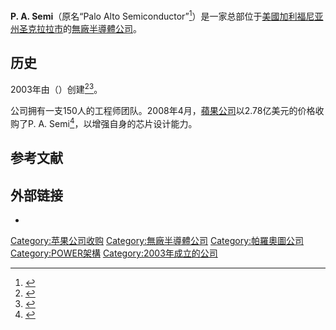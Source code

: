 {{noteTA
|G1=IT
}}
{{Infobox company
| name = P.A. Semi Inc.
| slogan = Power to Perform
| type = 子公司
| industry = [[無廠半導體公司|無廠半導體公司]]
| foundation = 2003年
| founder = Daniel W. Dobberpuhl
| location_city = 加利福尼亚州圣克拉拉市
| location_country = 美国
| area_served = 
| key_people = 
| products = PWRficient系列处理器
| brands =
| services =
| parent = [[蘋果公司|蘋果公司]]
| ratio =
| rating = 
| fate = 2008年被[[蘋果公司|蘋果公司]]收购
}}
'''P. A. Semi'''（原名“Palo Alto Semiconductor”<ref>{{cite web
|title = Start-up plans new energy-efficient processor
|publisher = [[News.com|News.com]]
|url = http://www.news.com/Start-up-plans-new-energy-efficient-processor/2100-1006_3-5907281.html
|accessdate = 2005-10-23
|archive-date = 2012-12-29
|archive-url = https://www.webcitation.org/6DGM0YJWQ?url=http://news.cnet.com/Start-up-plans-new-energy-efficient-processor/2100-1006_3-5907281.html
|dead-url = no
}}</ref>）是一家总部位于[[美國|美國]][[圣克拉拉_(加利福尼亚州)|加利福尼亚州圣克拉拉市]]的[[無廠半導體公司|無廠半導體公司]]。

==历史==
2003年由{{link-en|丹尼爾·W·多伯普爾|Daniel W. Dobberpuhl}}（{{lang|en|Daniel W. Dobberpuhl}}）创建<ref>{{cite web|author=Bridget Maiellaro|date=2008-08-24|url=http://www.engr.uiuc.edu/news/?xId=074108000700|title=ECE alumnus' company purchased by Apple|publisher=[[University_of_Illinois,_Urbana-Champaign|University of Illinois, Urbana-Champaign]]|access-date=2016-08-12|archive-url=https://www.webcitation.org/6DGM1QJ7y?url=http://engineering.illinois.edu/news?xId=074108000700|archive-date=2012-12-29|dead-url=yes}}</ref><ref>{{cite web|url=http://www.ieee.org/organizations/pubs/newsletters/eds/apr03/field_award.html|title=EDS Members Named Winners of the 2003 IEEE Technical Field Awards|publisher=[[IEEE|IEEE]]|date=April 2003|author=Afred U. MacCrae|deadurl=yes|archiveurl=https://web.archive.org/web/20030726012756/http://www.ieee.org/organizations/pubs/newsletters/eds/apr03/field_award.html|archivedate=2003-07-26|accessdate=2016-08-12}}</ref>。

公司拥有一支150人的工程师团队。2008年4月，[[蘋果公司|蘋果公司]]以2.78亿美元的价格收购了P. A. Semi<ref>{{cite news |title=Apple Buys Chip Designer |publisher=[[Forbes|Forbes]] |url=http://www.forbes.com/technology/2008/04/23/apple-buys-pasemi-tech-ebiz-cz_eb_0422apple.html |accessdate=2008-04-23 |deadurl=yes |archiveurl=https://web.archive.org/web/20080424162510/http://www.forbes.com/technology/2008/04/23/apple-buys-pasemi-tech-ebiz-cz_eb_0422apple.html |archivedate=2008-04-24 }}</ref>，以增强自身的芯片设计能力。

==参考文献==
{{reflist}}

==外部链接==
*{{Cite web |url=http://www.pasemi.com/ |title=P.A. Semi主页的最后一个版本 |access-date=2016-08-12 |archive-url=https://web.archive.org/web/20070927205658/http://www.pasemi.com/ |archive-date=2007-09-27 |dead-url=yes }}

{{Apple}}

{{Tech-company-stub}}

[[Category:苹果公司收购|Category:苹果公司收购]]
[[Category:無廠半導體公司|Category:無廠半導體公司]]
[[Category:帕羅奧圖公司|Category:帕羅奧圖公司]]
[[Category:POWER架構|Category:POWER架構]]
[[Category:2003年成立的公司|Category:2003年成立的公司]]